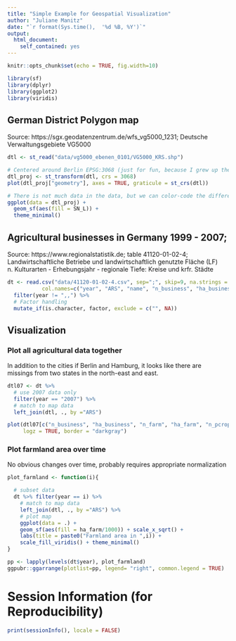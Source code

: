 ---
title: "Simple Example for Geospatial Visualization"
author: "Juliane Manitz"
date: "`r format(Sys.time(),  '%d %B, %Y')`"
output: 
  html_document: 
    self_contained: yes
---

<!-- ## Libraries and settings -->

```{r setup, include=FALSE}
knitr::opts_chunk$set(echo = TRUE, fig.width=10)

library(sf)
library(dplyr)
library(ggplot2)
library(viridis)
```

## German District Polygon map

Source: https://sgx.geodatenzentrum.de/wfs_vg5000_1231; Deutsche Verwaltungsgebiete VG5000

```{r}
dtl <- st_read("data/vg5000_ebenen_0101/VG5000_KRS.shp")

# Centered around Berlin EPSG:3068 (just for fun, because I grew up there)
dtl_proj <- st_transform(dtl, crs = 3068)
plot(dtl_proj["geometry"], axes = TRUE, graticule = st_crs(dtl))

# There is not much data in the data, but we can color-code the different states
ggplot(data = dtl_proj) +  
  geom_sf(aes(fill = SN_L)) +
  theme_minimal() 
```

## Agricultural businesses in Germany 1999 - 2007; 

Source: https://www.regionalstatistik.de; table 41120-01-02-4; Landwirtschaftliche Betriebe und landwirtschaftlich genutzte Fläche (LF) n. Kulturarten - Erhebungsjahr - regionale Tiefe: Kreise und krfr. Städte

```{r}
dt <- read.csv("data/41120-01-02-4.csv", sep=";", skip=9, na.strings = c("-","."), 
           col.names=c("year", "ARS", "name", "n_business", "ha_business", "n_farm", "ha_farm", "n_pcrop", "ha_pcrop", "n_grass", "ha_grass")) %>% 
  filter(year != ",,") %>% 
  # Factor handling 
  mutate_if(is.character, factor, exclude = c("", NA)) 
```

## Visualization

### Plot all agricultural data together

In addition to the cities if Berlin and Hamburg, it looks like there are missings from two states in the north-east and east.

```{r}
dtl07 <- dt %>% 
  # use 2007 data only
  filter(year == "2007") %>% 
  # match to map data
  left_join(dtl, ., by ="ARS") 

plot(dtl07[c("n_business", "ha_business", "n_farm", "ha_farm", "n_pcrop", "ha_pcrop", "n_grass", "ha_grass")], 
     logz = TRUE, border = "darkgray")
```

### Plot farmland area over time

No obvious changes over time, probably requires appropriate normalization

```{r}
plot_farmland <- function(i){

  # subset data 
  dt %>% filter(year == i) %>% 
    # match to map data
    left_join(dtl, ., by ="ARS") %>% 
    # plot map
    ggplot(data = .) +  
    geom_sf(aes(fill = ha_farm/1000)) + scale_x_sqrt() +
    labs(title = paste0("Farmland area in ",i)) + 
    scale_fill_viridis() + theme_minimal()
}

pp <- lapply(levels(dt$year), plot_farmland)
ggpubr::ggarrange(plotlist=pp, legend= "right", common.legend = TRUE)
```

# Session Information (for Reproducibility)

```{r}
print(sessionInfo(), locale = FALSE)
```
